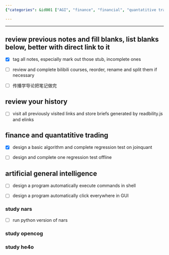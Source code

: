 ```yaml
---
{"categories": &id001 ["AGI", "finance", "financial", "quantatitive trading", "schedule", "stock"], "category": "Artificial General Intelligence", "date": "2022-08-17 19:15:16", "description": "This personal study plan covers various topics including reviewing past notes, revisiting history, studying finance and quantitative trading, and exploring artificial general intelligence. Tasks involved range from completing unfinished notes to designing algorithms and executing shell commands.", "tags": *id001, "title": "Self-Learning Schedules"}

---
```


------

## review previous notes and fill blanks, list blanks below, better with direct link to it

- [x] tag all notes, especially mark out those stub, incomplete ones

- [ ] review and complete bilibili courses, reorder, rename and split them if necessary

- [ ] 传播学导论把笔记做完

## review your history

- [ ] visit all previously visited links and store briefs generated by readbility.js and elinks

## finance and quantatitive trading

- [x] design a basic algorithm and complete regression test on joinquant

- [ ] design and complete one regression test offline

## artificial general intelligence

- [ ] design a program automatically execute commands in shell

- [ ] design a program automatically click everywhere in GUI

### study nars

- [ ] run python version of nars

### study opencog

### study he4o

